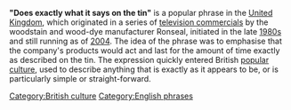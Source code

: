 '''"Does exactly what it says on the tin"''' is a popular phrase in the [[United Kingdom]], which originated in a series of [[television commercials]] by the woodstain and wood-dye manufacturer Ronseal, initiated in the late [[1980s]] and still running as of [[2004]]. The idea of the phrase was to emphasise that the company's products would act and last for the amount of time exactly as described on the tin. The expression quickly entered British [[popular culture]], used to describe anything that is exactly as it appears to be, or is particularly simple or straight-forward.

[[Category:British culture]] [[Category:English phrases]]